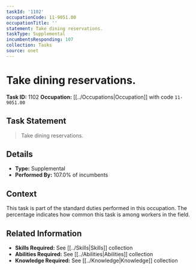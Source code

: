 ```yaml
---
taskId: '1102'
occupationCode: 11-9051.00
occupationTitle: ''
statement: Take dining reservations.
taskType: Supplemental
incumbentsResponding: 107
collection: Tasks
source: onet
---
```

# Take dining reservations.

**Task ID:** 1102
**Occupation:** [[../Occupations|Occupation]] with code `11-9051.00`

## Task Statement

> Take dining reservations.

## Details

- **Type:** Supplemental
- **Performed By:** 107.0% of incumbents

## Context

This task is part of the standard duties performed in this occupation. The percentage indicates how common this task is among workers in the field.

## Related Information

- **Skills Required:** See [[../Skills|Skills]] collection
- **Abilities Required:** See [[../Abilities|Abilities]] collection
- **Knowledge Required:** See [[../Knowledge|Knowledge]] collection
